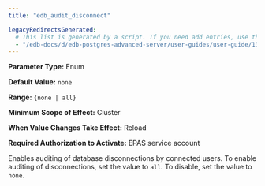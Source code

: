 ```yaml
---
title: "edb_audit_disconnect"

legacyRedirectsGenerated:
  # This list is generated by a script. If you need add entries, use the `legacyRedirects` key.
  - "/edb-docs/d/edb-postgres-advanced-server/user-guides/user-guide/13/edb_audit_disconnect.html"
---
```


<div id="edb_audit_disconnect" class="registered_link"></div>

**Parameter Type:** Enum

**Default Value:** `none`

**Range:** `{none | all}`

**Minimum Scope of Effect:** Cluster

**When Value Changes Take Effect:** Reload

**Required Authorization to Activate:** EPAS service account

Enables auditing of database disconnections by connected users. To enable auditing of disconnections, set the value to `all`. To disable, set the value to `none`.
